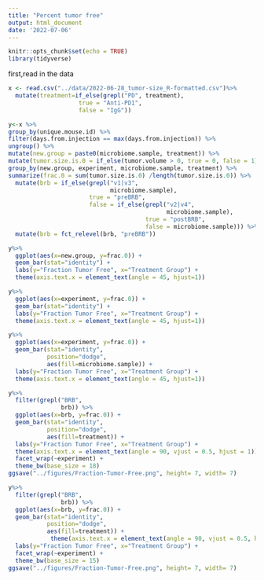 ```yaml
---
title: "Percent tumor free"
output: html_document
date: '2022-07-06'
---
```


```r
knitr::opts_chunk$set(echo = TRUE)
library(tidyverse)
```

first,read in the data
```r
x <- read.csv("../data/2022-06-28_tumor-size_R-formatted.csv")%>%
  mutate(treatment=if_else(grepl("PD", treatment), 
                    true = "Anti-PD1", 
                    false = "IgG"))
```

```r
y<-x %>%
group_by(unique.mouse.id) %>%
filter(days.from.injection == max(days.from.injection)) %>%
ungroup() %>%
mutate(new.group = paste0(microbiome.sample, treatment)) %>%
mutate(tumor.size.is.0 = if_else(tumor.volume > 0, true = 0, false = 1)) %>%
group_by(new.group, experiment, microbiome.sample, treatment) %>%
summarize(frac.0 = sum(tumor.size.is.0) /length(tumor.size.is.0)) %>%
  mutate(brb = if_else(grepl("v1|v3", 
                             microbiome.sample), 
                       true = "preBRB",
                       false = if_else(grepl("v2|v4",
                                             microbiome.sample),
                                       true = "postBRB",
                                       false = microbiome.sample))) %>%
  mutate(brb = fct_relevel(brb, "preBRB"))
```

```r
y%>%
  ggplot(aes(x=new.group, y=frac.0)) +
  geom_bar(stat="identity") + 
  labs(y="Fraction Tumor Free", x="Treatment Group") +
  theme(axis.text.x = element_text(angle = 45, hjust=1))

```


```r
y%>%
  ggplot(aes(x=experiment, y=frac.0)) +
  geom_bar(stat="identity") + 
  labs(y="Fraction Tumor Free", x="Treatment Group") +
  theme(axis.text.x = element_text(angle = 45, hjust=1))

```
```r
y%>%
  ggplot(aes(x=experiment, y=frac.0)) +
  geom_bar(stat="identity", 
           position="dodge", 
           aes(fill=microbiome.sample)) + 
  labs(y="Fraction Tumor Free", x="Treatment Group") +
  theme(axis.text.x = element_text(angle = 45, hjust=1))

```
```r
y%>%
  filter(grepl("BRB", 
               brb)) %>%
  ggplot(aes(x=brb, y=frac.0)) +
  geom_bar(stat="identity", 
           position="dodge", 
           aes(fill=treatment)) + 
  labs(y="Fraction Tumor Free", x="Treatment Group") +
  theme(axis.text.x = element_text(angle = 90, vjust = 0.5, hjust = 1)) +
  facet_wrap(~experiment) + 
  theme_bw(base_size = 18)
ggsave("../figures/Fraction-Tumor-Free.png", height= 7, width= 7)
```
```r
y%>%
  filter(grepl("BRB", 
               brb)) %>%
  ggplot(aes(x=brb, y=frac.0)) +
  geom_bar(stat="identity", 
           position="dodge", 
           aes(fill=treatment)) +
            theme(axis.text.x = element_text(angle = 90, vjust = 0.5, hjust = -0.5)) +
  labs(y="Fraction Tumor Free", x="Treatment Group") +
  facet_wrap(~experiment) + 
  theme_bw(base_size = 15)
ggsave("../figures/Fraction-Tumor-Free.png", height= 7, width= 7)
```